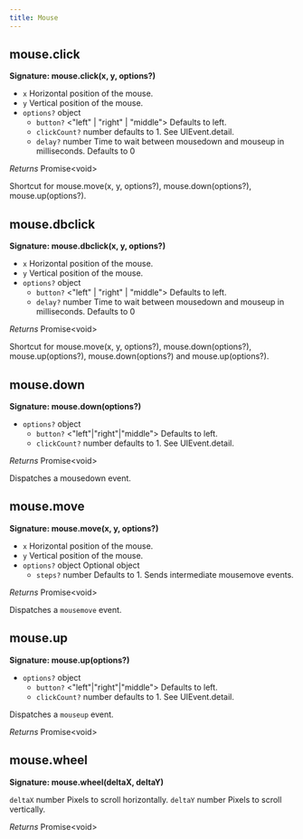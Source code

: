 ```yaml
---
title: Mouse
---
```


## mouse.click

**Signature: mouse.click(x, y, options?)**

- `x` <type>Horizontal position of the mouse.</type>
- `y` <type>Vertical position of the mouse.</type>
- `options?` <type>object</type>
  - `button?` &lt;"left" | "right" | "middle"&gt; Defaults to left.
  - `clickCount?` <type>number</type> defaults to 1. See UIEvent.detail.
  - `delay?` <type>number</type> Time to wait between mousedown and mouseup in milliseconds. Defaults to 0

*Returns* <type>Promise&lt;void&gt;</type>

Shortcut for mouse.move(x, y, options?), mouse.down(options?), mouse.up(options?).

## mouse.dbclick
**Signature: mouse.dbclick(x, y, options?)**

- `x` <type>Horizontal position of the mouse.</type>
- `y` <type>Vertical position of the mouse.</type>
- `options?` <type>object</type>
  - `button?` &lt;"left" | "right" | "middle"&gt; Defaults to left.
  - `delay?` <type>number</type> Time to wait between mousedown and mouseup in milliseconds. Defaults to 0

*Returns* <type>Promise&lt;void&gt;</type>

Shortcut for mouse.move(x, y, options?), mouse.down(options?), mouse.up(options?), mouse.down(options?) and mouse.up(options?).

## mouse.down
**Signature: mouse.down(options?)**

- `options?` <type>object</type>
  - `button?` &lt;"left"|"right"|"middle"&gt; Defaults to left.
  - `clickCount?` <type>number</type> defaults to 1. See UIEvent.detail.

*Returns* <type>Promise&lt;void&gt;</type>

Dispatches a mousedown event.

## mouse.move

**Signature: mouse.move(x, y, options?)**

- `x` <type>Horizontal position of the mouse.</type>
- `y` <type>Vertical position of the mouse.</type>
- `options?` <type>object</type> Optional object
  - `steps?` <type>number</type>  Defaults to 1. Sends intermediate mousemove events.

*Returns* <type>Promise&lt;void&gt;</type>

Dispatches a `mousemove` event.

## mouse.up

**Signature: mouse.up(options?)**

- `options?` <type>object</type>
  - `button?` &lt;"left"|"right"|"middle"&gt; Defaults to left.
  - `clickCount?` <type>number</type> defaults to 1. See UIEvent.detail.

Dispatches a `mouseup` event.

*Returns* <type>Promise&lt;void&gt;</type>

## mouse.wheel

**Signature: mouse.wheel(deltaX, deltaY)**

`deltaX` <type>number</type> Pixels to scroll horizontally.
`deltaY` <type>number</type> Pixels to scroll vertically.

*Returns* <type>Promise&lt;void&gt;</type>
